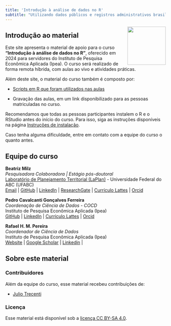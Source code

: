 ```yaml
---
title: 'Introdução à análise de dados no R'
subtitle: "Utilizando dados públicos e registros administrativos brasileiros"
---
```

<img src="images/00_RStudio_logo.png" align="right" width="120px" class = "img-rstudio">


## Introdução ao material 


Este site apresenta o material de apoio para o curso **"Introdução à análise de dados no R"**, oferecido em 2024 para servidores do Instituto de Pesquisa Econômica Aplicada (Ipea).
O curso será realizado de forma remota híbrida, com aulas ao vivo e atividades práticas.

Além deste site, o material do curso também é composto por:

- [Scripts em R que foram utilizados nas aulas](https://github.com/ipeadata-lab/curso_r_intro_202409/tree/main/scripts)

- Gravação das aulas, em um link disponibilizado para as pessoas matriculadas no curso.


:::{.callout-important}
Recomendamos que todas as pessoas participantes instalem o R e o RStudio antes do início do curso.
Para isso, siga as instruções disponíveis na página [Instruções de instalação](00_instrucoes_pre_curso.qmd).

Caso tenha alguma dificuldade, entre em contato com a equipe do curso o quanto antes.
:::



## Equipe do curso

**Beatriz Milz** <br>
*Pesquisadora Colaboradora | Estágio pós-doutoral* <br>
[Laboratório de Planejamento Territorial (LaPlan)](https://laplan.pesquisa.ufabc.edu.br/) - Universidade Federal do ABC (UFABC) <br>
[Email](mailto:milz.bea@gmail.com) | [GitHub](https://github.com/beatrizmilz) | [LinkedIn](https://www.linkedin.com/in/beatrizmilz/) |
[ResearchGate](https://www.researchgate.net/profile/Beatriz-Milz) | [Currículo Lattes](http://lattes.cnpq.br/5150665880581477) | [Orcid](https://orcid.org/0000-0002-3064-4486)


**Pedro Cavalcanti Gonçalves Ferreira** <br>
*Coordenação de Ciência de Dados - COCD* <br>
Instituto de Pesquisa Econômica Aplicada (Ipea) <br>
[GitHub](https://github.com/cavalcanti1985) |
[LinkedIn](https://www.linkedin.com/in/pedro-cavalcanti-256806235/) |
[Currículo Lattes](http://lattes.cnpq.br/1425315335920636) |
[Orcid](https://orcid.org/0000-0002-8540-1860) 



**Rafael H. M. Pereira** <br> *Coordenador de Ciência de Dados* <br> Instituto de Pesquisa Econômica Aplicada (Ipea) <br> [Website](https://www.urbandemographics.org/about/) |
[Google Scholar](https://scholar.google.com.br/citations?user=dbRivsEAAAAJ&hl) | [Linkedin](https://www.linkedin.com/in/rafael-h-m-pereira/) | 



## Sobre este material

### Contribuidores

Além da equipe do curso, esse material recebeu contribuições de:

- [Julio Trecenti](https://jtrecenti.com/)

### Licença

Esse material está disponível sob a [licença CC BY-SA 4.0](https://creativecommons.org/licenses/by-sa/4.0/).